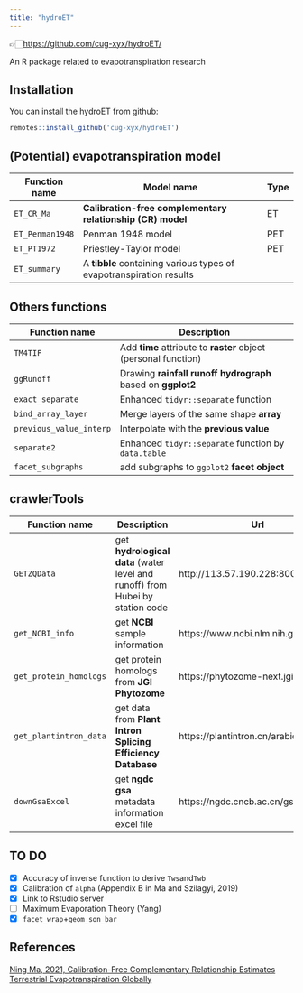 ```yaml
---
title: "hydroET"
---
```


👉🏻[https://github.com/cug-xyx/hydroET/](https://github.com/cug-xyx/hydroET/)

An R package related to evapotranspiration research

## Installation

You can install the hydroET from github:

```R
remotes::install_github('cug-xyx/hydroET')
```

## (Potential) evapotranspiration model

| Function name   | Model name                                                   | Type |
| --------------- | ------------------------------------------------------------ | ---- |
| `ET_CR_Ma`      | **Calibration-free complementary relationship (CR) model**   | ET   |
| `ET_Penman1948` | Penman 1948 model                                            | PET  |
| `ET_PT1972`     | Priestley-Taylor model                                       | PET  |
| `ET_summary`    | A **tibble** containing various types of evapotranspiration results |      |

## Others functions

| Function name           | Description                                                  |
| ----------------------- | ------------------------------------------------------------ |
| `TM4TIF`                | Add **time** attribute to **raster** object (personal function) |
| `ggRunoff`              | Drawing **rainfall runoff hydrograph** based on **ggplot2**  |
| `exact_separate`        | Enhanced `tidyr::separate` function                          |
| `bind_array_layer`      | Merge layers of the same shape **array**                     |
| `previous_value_interp` | Interpolate with the **previous value**                      |
| `separate2`             | Enhanced `tidyr::separate` function by `data.table`          |
| `facet_subgraphs`       | add subgraphs to `ggplot2` **facet object**                  |

## crawlerTools

| Function name          | Description                                                  | Url                                 |
| ---------------------- | ------------------------------------------------------------ | ----------------------------------- |
| `GETZQData`            | get **hydrological data** (water level and runoff) from Hubei by station code | http://113.57.190.228:8001/         |
| `get_NCBI_info`        | get **NCBI** sample information                              | https://www.ncbi.nlm.nih.gov/       |
| `get_protein_homologs` | get protein homologs from **JGI Phytozome**                  | https://phytozome-next.jgi.doe.gov/ |
| `get_plantintron_data` | get data from **Plant Intron Splicing Efficiency Database**  | https://plantintron.cn/arabidopsis/ |
| `downGsaExcel`         | get **ngdc gsa** metadata information excel file             | https://ngdc.cncb.ac.cn/gsa/browse/ |

## TO DO

- [x] Accuracy of inverse function to derive `Tws`and`Twb`
- [x] Calibration of `alpha` (Appendix B in Ma and Szilagyi, 2019)
- [x] Link to Rstudio server
- [ ] Maximum Evaporation Theory (Yang)
- [x] `facet_wrap`+`geom_son_bar`

## References

[Ning Ma, 2021, Calibration-Free Complementary Relationship Estimates Terrestrial Evapotranspiration Globally](https://agupubs.onlinelibrary.wiley.com/doi/full/10.1029/2021WR029691)
